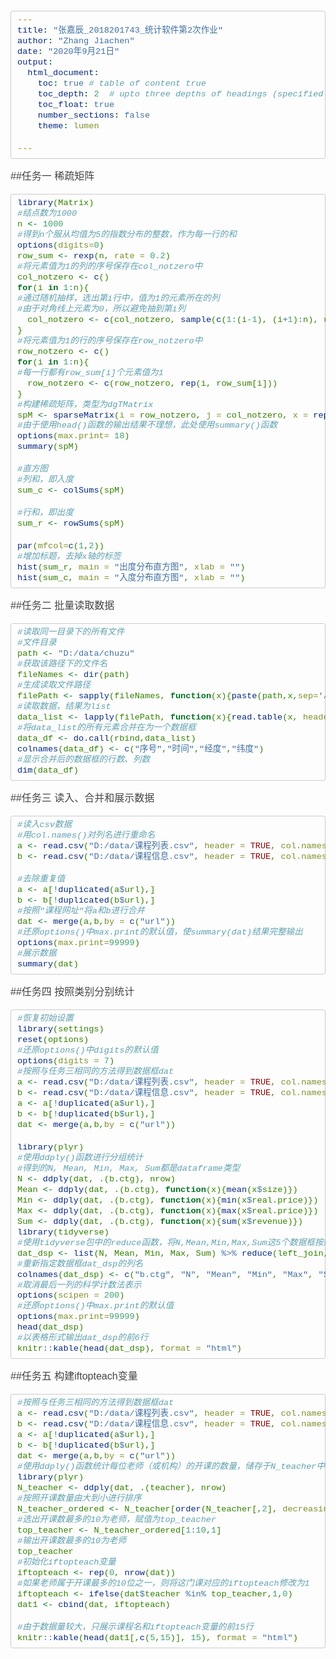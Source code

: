 ---
title: "张嘉辰_2018201743_统计软件第2次作业"
author: "Zhang Jiachen"
date: "2020年9月21日"
output: 
  html_document:
    toc: true # table of content true
    toc_depth: 2  # upto three depths of headings (specified by #, ## and ###)
    toc_float: true
    number_sections: false
    theme: lumen

---
<style type="text/css">
body{
    margin: 0 auto;
    font-family: "Microsoft YaHei", arial,sans-serif;
    color: #444444;
    line-height: 1;
    padding: 30px;
}
@media screen and (min-width: 768px) {
    body {
        width: 748px;
        margin: 10px auto;
    }
}
h1, h2, h3, h4 {
    color: #111111;
    font-weight: 400;
    margin-top: 1em;
}

h1, h2, h3, h4, h5 {
	font-family: Georgia, Palatino, serif;
}
h1, h2, h3, h4, h5, p , dl{
    margin-bottom: 16px;
    padding: 0;
}
h1 {
    font-size: 48px;
    line-height: 54px;
}
h2 {
    font-size: 36px;
    line-height: 42px;
}
h1, h2 {
    border-bottom: 1px solid #EFEAEA;
    padding-bottom: 10px;
}
h3 {
    font-size: 24px;
    line-height: 30px;
}
h4 {
    font-size: 21px;
    line-height: 26px;
}
h5 {
    font-size: 18px;
    list-style: 23px;
}
a {
    color: #0099ff;
    margin: 0;
    padding: 0;
    vertical-align: baseline;
}
a:hover {
    text-decoration: none;
    color: #ff6600;
}
a:visited {
    /*color: purple;*/
}
ul, ol {
    padding: 0;
    padding-left: 24px;
    margin: 0;
}
li {
    line-height: 24px;
}
p, ul, ol {
    font-size: 16px;
    line-height: 24px;
}

ol ol, ul ol {
    list-style-type: lower-roman;
}

/*pre {
    padding: 0px 24px;
    max-width: 800px;
    white-space: pre-wrap;
}
code {
    font-family: Consolas, Monaco, Andale Mono, monospace;
    line-height: 1.5;
    font-size: 13px;
}*/

code, pre {
    border-radius: 3px;
    background-color:#f7f7f7;
    color: inherit;
}

code {
    font-family: Consolas, Monaco, Andale Mono, monospace;
    margin: 0 2px;
}

pre {
    line-height: 1.7em;
    overflow: auto;
    padding: 6px 10px;
    border-left: 5px solid #6CE26C;
}

pre > code {
    border: 0;
    display: inline;
    max-width: initial;
    padding: 0;
    margin: 0;
    overflow: initial;
    line-height: inherit;
    font-size: .85em;
    white-space: pre;
    background: 0 0;

}

code {
    color: #666555;
}


/** markdown preview plus 对于代码块的处理有些问题, 所以使用统一的颜色 */
/*code .keyword {
  color: #8959a8;
}

code .number {
  color: #f5871f;
}

code .comment {
  color: #998
}*/

aside {
    display: block;
    float: right;
    width: 390px;
}
blockquote {
    border-left:.5em solid #eee;
    padding: 0 0 0 2em;
    margin-left:0;
}
blockquote  cite {
    font-size:14px;
    line-height:20px;
    color:#bfbfbf;
}
blockquote cite:before {
    content: '\2014 \00A0';
}

blockquote p {
    color: #666;
}

pre, code, tt {

  font-size: 16px;

  font-family: Consolas, "Liberation Mono", Courier, monospace;

}

 

code, tt {

  margin: 0 0px;

  padding: 0px 0px;

  white-space: nowrap;

  border: 1px solid #eaeaea;

  background-color: #f8f8f8;

  border-radius: 3px;

}

 

pre>code {

  margin: 0;

  padding: 0;

  white-space: pre;

  color: #338000;

  border: none;

  background: transparent;

 

}

 

pre {

  background-color: #f8f8f8;

  border: 1px solid #ccc;

  font-size: 16px;

  line-height: 19px;

  overflow: auto;

  padding: 6px 10px;

  border-radius: 3px;

}

 

pre code, pre tt {

  background-color: transparent;

  border: none;

}

/* QUOTES

=============================================================================*/

 

blockquote {

  border-left: 4px solid #DDD;

  padding: 0 15px;

  color: #777;

}

 

blockquote>:first-child {

  margin-top: 0px;

}

 

blockquote>:last-child {

  margin-bottom: 0px;

}

 

/* HORIZONTAL RULES

=============================================================================*/

 

hr {

  clear: both;

  margin: 15px 0;

  height: 0px;

  overflow: hidden;

  border: none;

  background: transparent;

  border-bottom: 4px solid #ddd;

  padding: 0;

}

 


hr {
    text-align: left;
    color: #999;
    height: 2px;
    padding: 0;
    margin: 16px 0;
    background-color: #e7e7e7;
    border: 0 none;
}

dl {
    padding: 0;
}

dl dt {
    padding: 10px 0;
    margin-top: 16px;
    font-size: 1em;
    font-style: italic;
    font-weight: bold;
}

dl dd {
    padding: 0 16px;
    margin-bottom: 16px;
}

dd {
    margin-left: 0;
}

/* Code below this line is copyright Twitter Inc. */

button,
input,
select,
textarea {
    font-size: 100%;
    margin: 0;
    vertical-align: baseline;
    *vertical-align: middle;
}
button, input {
    line-height: normal;
    *overflow: visible;
}
button::-moz-focus-inner, input::-moz-focus-inner {
    border: 0;
    padding: 0;
}
button,
input[type="button"],
input[type="reset"],
input[type="submit"] {
    cursor: pointer;
    -webkit-appearance: button;
}
input[type=checkbox], input[type=radio] {
    cursor: pointer;
}
/* override default chrome & firefox settings */
input:not([type="image"]), textarea {
    -webkit-box-sizing: content-box;
    -moz-box-sizing: content-box;
    box-sizing: content-box;
}

input[type="search"] {
    -webkit-appearance: textfield;
    -webkit-box-sizing: content-box;
    -moz-box-sizing: content-box;
    box-sizing: content-box;
}
input[type="search"]::-webkit-search-decoration {
    -webkit-appearance: none;
}
label,
input,
select,
textarea {
    font-family: "Helvetica Neue", Helvetica, Arial, sans-serif;
    font-size: 13px;
    font-weight: normal;
    line-height: normal;
    margin-bottom: 18px;
}
input[type=checkbox], input[type=radio] {
    cursor: pointer;
    margin-bottom: 0;
}
input[type=text],
input[type=password],
textarea,
select {
    display: inline-block;
    width: 210px;
    padding: 4px;
    font-size: 13px;
    font-weight: normal;
    line-height: 18px;
    height: 18px;
    color: #808080;
    border: 1px solid #ccc;
    -webkit-border-radius: 3px;
    -moz-border-radius: 3px;
    border-radius: 3px;
}
select, input[type=file] {
    height: 27px;
    line-height: 27px;
}
textarea {
    height: auto;
}
/* grey out placeholders */
:-moz-placeholder {
    color: #bfbfbf;
}
::-webkit-input-placeholder {
    color: #bfbfbf;
}
input[type=text],
input[type=password],
select,
textarea {
    -webkit-transition: border linear 0.2s, box-shadow linear 0.2s;
    -moz-transition: border linear 0.2s, box-shadow linear 0.2s;
    transition: border linear 0.2s, box-shadow linear 0.2s;
    -webkit-box-shadow: inset 0 1px 3px rgba(0, 0, 0, 0.1);
    -moz-box-shadow: inset 0 1px 3px rgba(0, 0, 0, 0.1);
    box-shadow: inset 0 1px 3px rgba(0, 0, 0, 0.1);
}
input[type=text]:focus, input[type=password]:focus, textarea:focus {
    outline: none;
    border-color: rgba(82, 168, 236, 0.8);
    -webkit-box-shadow: inset 0 1px 3px rgba(0, 0, 0, 0.1), 0 0 8px rgba(82, 168, 236, 0.6);
    -moz-box-shadow: inset 0 1px 3px rgba(0, 0, 0, 0.1), 0 0 8px rgba(82, 168, 236, 0.6);
    box-shadow: inset 0 1px 3px rgba(0, 0, 0, 0.1), 0 0 8px rgba(82, 168, 236, 0.6);
}
/* buttons */
button {
    display: inline-block;
    padding: 4px 14px;
    font-family: "Helvetica Neue", Helvetica, Arial, sans-serif;
    font-size: 13px;
    line-height: 18px;
    -webkit-border-radius: 4px;
    -moz-border-radius: 4px;
    border-radius: 4px;
    -webkit-box-shadow: inset 0 1px 0 rgba(255, 255, 255, 0.2), 0 1px 2px rgba(0, 0, 0, 0.05);
    -moz-box-shadow: inset 0 1px 0 rgba(255, 255, 255, 0.2), 0 1px 2px rgba(0, 0, 0, 0.05);
    box-shadow: inset 0 1px 0 rgba(255, 255, 255, 0.2), 0 1px 2px rgba(0, 0, 0, 0.05);
    background-color: #0064cd;
    background-repeat: repeat-x;
    background-image: -khtml-gradient(linear, left top, left bottom, from(#049cdb), to(#0064cd));
    background-image: -moz-linear-gradient(top, #049cdb, #0064cd);
    background-image: -ms-linear-gradient(top, #049cdb, #0064cd);
    background-image: -webkit-gradient(linear, left top, left bottom, color-stop(0%, #049cdb), color-stop(100%, #0064cd));
    background-image: -webkit-linear-gradient(top, #049cdb, #0064cd);
    background-image: -o-linear-gradient(top, #049cdb, #0064cd);
    background-image: linear-gradient(top, #049cdb, #0064cd);
    color: #fff;
    text-shadow: 0 -1px 0 rgba(0, 0, 0, 0.25);
    border: 1px solid #004b9a;
    border-bottom-color: #003f81;
    -webkit-transition: 0.1s linear all;
    -moz-transition: 0.1s linear all;
    transition: 0.1s linear all;
    border-color: #0064cd #0064cd #003f81;
    border-color: rgba(0, 0, 0, 0.1) rgba(0, 0, 0, 0.1) rgba(0, 0, 0, 0.25);
}
button:hover {
    color: #fff;
    background-position: 0 -15px;
    text-decoration: none;
}
button:active {
    -webkit-box-shadow: inset 0 3px 7px rgba(0, 0, 0, 0.15), 0 1px 2px rgba(0, 0, 0, 0.05);
    -moz-box-shadow: inset 0 3px 7px rgba(0, 0, 0, 0.15), 0 1px 2px rgba(0, 0, 0, 0.05);
    box-shadow: inset 0 3px 7px rgba(0, 0, 0, 0.15), 0 1px 2px rgba(0, 0, 0, 0.05);
}
button::-moz-focus-inner {
    padding: 0;
    border: 0;
}
table {
    *border-collapse: collapse; /* IE7 and lower */
    border-spacing: 0;
    width: 100%;
}
table {
    border: solid #ccc 1px;
    -moz-border-radius: 6px;
    -webkit-border-radius: 6px;
    border-radius: 6px;
    /*-webkit-box-shadow: 0 1px 1px #ccc;
    -moz-box-shadow: 0 1px 1px #ccc;
    box-shadow: 0 1px 1px #ccc;   */
}
table tr:hover {
    background: #fbf8e9;
    -o-transition: all 0.1s ease-in-out;
    -webkit-transition: all 0.1s ease-in-out;
    -moz-transition: all 0.1s ease-in-out;
    -ms-transition: all 0.1s ease-in-out;
    transition: all 0.1s ease-in-out;
}
table td, .table th {
    border-left: 1px solid #ccc;
    border-top: 1px solid #ccc;
    padding: 10px;
    text-align: left;
}

table th {
    background-color: #dce9f9;
    background-image: -webkit-gradient(linear, left top, left bottom, from(#ebf3fc), to(#dce9f9));
    background-image: -webkit-linear-gradient(top, #ebf3fc, #dce9f9);
    background-image:    -moz-linear-gradient(top, #ebf3fc, #dce9f9);
    background-image:     -ms-linear-gradient(top, #ebf3fc, #dce9f9);
    background-image:      -o-linear-gradient(top, #ebf3fc, #dce9f9);
    background-image:         linear-gradient(top, #ebf3fc, #dce9f9);
    /*-webkit-box-shadow: 0 1px 0 rgba(255,255,255,.8) inset;
    -moz-box-shadow:0 1px 0 rgba(255,255,255,.8) inset;
    box-shadow: 0 1px 0 rgba(255,255,255,.8) inset;*/
    border-top: none;
    text-shadow: 0 1px 0 rgba(255,255,255,.5);
    padding: 5px;
}

table td:first-child, table th:first-child {
    border-left: none;
}

table th:first-child {
    -moz-border-radius: 6px 0 0 0;
    -webkit-border-radius: 6px 0 0 0;
    border-radius: 6px 0 0 0;
}
table th:last-child {
    -moz-border-radius: 0 6px 0 0;
    -webkit-border-radius: 0 6px 0 0;
    border-radius: 0 6px 0 0;
}
table th:only-child{
    -moz-border-radius: 6px 6px 0 0;
    -webkit-border-radius: 6px 6px 0 0;
    border-radius: 6px 6px 0 0;
}
table tr:last-child td:first-child {
    -moz-border-radius: 0 0 0 6px;
    -webkit-border-radius: 0 0 0 6px;
    border-radius: 0 0 0 6px;
}
table tr:last-child td:last-child {
    -moz-border-radius: 0 0 6px 0;
    -webkit-border-radius: 0 0 6px 0;
    border-radius: 0 0 6px 0;
}

#TOC {
  left: 60px;
  margin: 20px 0px 10px 0px;
}

.main-container {
  max-width: 1800px;
  margin-left: -220px;
  margin-right: -205px;
}

options(width = 600px)

</style>

##任务一 稀疏矩阵

```{r message=FALSE, warning = FALSE}
library(Matrix)
#结点数为1000
n <- 1000
#得到n个服从均值为5的指数分布的整数，作为每一行的和
options(digits=0)
row_sum <- rexp(n, rate = 0.2)
#将元素值为1的列的序号保存在col_notzero中
col_notzero <- c()
for(i in 1:n){
#通过随机抽样，选出第i行中，值为1的元素所在的列
#由于对角线上元素为0，所以避免抽到第i列
  col_notzero <- c(col_notzero, sample(c(1:(i-1), (i+1):n), row_sum[i], replace = FALSE))
}
#将元素值为1的行的序号保存在row_notzero中
row_notzero <- c()
for(i in 1:n){
#每一行都有row_sum[i]个元素值为1
  row_notzero <- c(row_notzero, rep(i, row_sum[i]))
}
#构建稀疏矩阵，类型为dgTMatrix
spM <- sparseMatrix(i = row_notzero, j = col_notzero, x = rep(1, length(row_notzero)), dims = c(n, n), giveCsparse=FALSE)
#由于使用head()函数的输出结果不理想，此处使用summary()函数
options(max.print= 18)
summary(spM)

#直方图
#列和，即入度
sum_c <- colSums(spM)

#行和，即出度
sum_r <- rowSums(spM)

par(mfcol=c(1,2))
#增加标题，去掉x轴的标签
hist(sum_r, main = "出度分布直方图", xlab = "")
hist(sum_c, main = "入度分布直方图", xlab = "")
```

##任务二 批量读取数据

```{r message=FALSE, warning = FALSE}
#读取同一目录下的所有文件
#文件目录
path <- "D:/data/chuzu" 
#获取该路径下的文件名
fileNames <- dir(path)
#生成读取文件路径
filePath <- sapply(fileNames, function(x){paste(path,x,sep='/')}) 
#读取数据，结果为list
data_list <- lapply(filePath, function(x){read.table(x, header=FALSE, sep=",")})
#将data_list的所有元素合并在为一个数据框
data_df <- do.call(rbind,data_list)
colnames(data_df) <- c("序号","时间","经度","纬度")
#显示合并后的数据框的行数、列数
dim(data_df)
```

##任务三 读入、合并和展示数据

```{r message=FALSE, warning = FALSE}

#读入csv数据
#用col.names()对列名进行重命名
a <- read.csv("D:/data/课程列表.csv", header = TRUE, col.names = c("s.ctg", "b.ctg", "page.num", "url", "course.name", "teacher", "size", "real.price", "orig.price", "revenue"), stringsAsFactors = FALSE)
b <- read.csv("D:/data/课程信息.csv", header = TRUE, col.names = c("url", "score", "people", "intro", "detail"), stringsAsFactors = FALSE)

#去除重复值
a <- a[!duplicated(a$url),]
b <- b[!duplicated(b$url),]
#按照"课程网址"将a和b进行合并
dat <- merge(a,b,by = c("url"))
#还原options()中max.print的默认值，使summary(dat)结果完整输出
options(max.print=99999) 
#展示数据
summary(dat)
```

##任务四 按照类别分别统计

```{r message=FALSE, warning = FALSE}
#恢复初始设置
library(settings)
reset(options)
#还原options()中digits的默认值
options(digits = 7)
#按照与任务三相同的方法得到数据框dat
a <- read.csv("D:/data/课程列表.csv", header = TRUE, col.names = c("s.ctg", "b.ctg", "page.num", "url", "course.name", "teacher", "size", "real.price", "orig.price", "revenue"), stringsAsFactors = FALSE)
b <- read.csv("D:/data/课程信息.csv", header = TRUE, col.names = c("url", "score", "people", "intro", "detail"), stringsAsFactors = FALSE)
a <- a[!duplicated(a$url),]
b <- b[!duplicated(b$url),]
dat <- merge(a,b,by = c("url"))

library(plyr)
#使用ddply()函数进行分组统计
#得到的N, Mean, Min, Max, Sum都是dataframe类型
N <- ddply(dat, .(b.ctg), nrow)
Mean <- ddply(dat, .(b.ctg), function(x){mean(x$size)})
Min <- ddply(dat, .(b.ctg), function(x){min(x$real.price)})
Max <- ddply(dat, .(b.ctg), function(x){max(x$real.price)})
Sum <- ddply(dat, .(b.ctg), function(x){sum(x$revenue)})
library(tidyverse)
#使用tidyverse包中的reduce函数，将N,Mean,Min,Max,Sum这5个数据框按照共同的列"b.ctg"进行合并，得到dat_dsp
dat_dsp <- list(N, Mean, Min, Max, Sum) %>% reduce(left_join, by = "b.ctg")
#重新指定数据框dat_dsp的列名
colnames(dat_dsp) <- c("b.ctg", "N", "Mean", "Min", "Max", "Sum")
#取消最后一列的科学计数法表示
options(scipen = 200)
#还原options()中max.print的默认值
options(max.print=99999) 
head(dat_dsp)
#以表格形式输出dat_dsp的前6行
knitr::kable(head(dat_dsp), format = "html")
```

##任务五 构建iftopteach变量

```{r message=FALSE, warning = FALSE}
#按照与任务三相同的方法得到数据框dat
a <- read.csv("D:/data/课程列表.csv", header = TRUE, col.names = c("s.ctg", "b.ctg", "page.num", "url", "course.name", "teacher", "size", "real.price", "orig.price", "revenue"), stringsAsFactors = FALSE)
b <- read.csv("D:/data/课程信息.csv", header = TRUE, col.names = c("url", "score", "people", "intro", "detail"), stringsAsFactors = FALSE)
a <- a[!duplicated(a$url),]
b <- b[!duplicated(b$url),]
dat <- merge(a,b,by = c("url"))
#使用ddply()函数统计每位老师（或机构）的开课的数量，储存于N_teacher中
library(plyr)
N_teacher <- ddply(dat, .(teacher), nrow)
#按照开课数量由大到小进行排序
N_teacher_ordered <- N_teacher[order(N_teacher[,2], decreasing = TRUE), ]
#选出开课数最多的10为老师，赋值为top_teacher
top_teacher <- N_teacher_ordered[1:10,1]
#输出开课数最多的10为老师
top_teacher
#初始化iftopteach变量
iftopteach <- rep(0, nrow(dat))
#如果老师属于开课最多的10位之一，则将这门课对应的iftopteach修改为1
iftopteach <- ifelse(dat$teacher %in% top_teacher,1,0)
dat1 <- cbind(dat, iftopteach)

#由于数据量较大，只展示课程名和iftopteach变量的前15行
knitr::kable(head(dat1[,c(5,15)], 15), format = "html")
```


